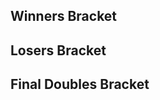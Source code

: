 {{DISPLAYTITLE:Olympus: ''Melee'' Doubles Bracket}}
{{tabs static
|name1=Overview
|link1=Olympus/1/Melee
|name2=Singles Bracket
|link2=Olympus/1/Melee/Singles Bracket
|name3=Doubles Bracket
|link3=Olympus/1/Melee/Doubles Bracket
|This=3
}}
==Winners Bracket==
{{32DEDoublesWBracketA
|column-width=150
<!-- ROUND 1 -->
|r1m1t1p1=Lucky |r1m1t1p1flag=us
|r1m1t1p2=Reno |r1m1t1p2flag=us |r1m1t1score={{win}}
|r1m1t2p1=Bye |r1m1t2p1flag=
|r1m1t2p2=Bye |r1m1t2p2flag= |r1m1t2score=
|r1m1win=1

|r1m2t1p1=abso20 |r1m2t1p1flag=
|r1m2t1p2=RichHomiePoliwag |r1m2t1p2flag= |r1m2t1score=0
|r1m2t2p1=Hornberger123 |r1m2t2p1flag=
|r1m2t2p2=Ryanxe |r1m2t2p2flag=us |r1m2t2score=2
|r1m2win=2

|r1m3t1p1=G$ |r1m3t1p1flag=us
|r1m3t1p2=PB&J |r1m3t1p2flag=us |r1m3t1score={{win}}
|r1m3t2p1=Bye |r1m3t2p1flag=
|r1m3t2p2=Bye |r1m3t2p2flag= |r1m3t2score=
|r1m3win=1

|r1m4t1p1=Silver |r1m4t1p1flag=us
|r1m4t1p2=Darc |r1m4t1p2flag=us |r1m4t1score={{win}}
|r1m4t2p1=Bye |r1m4t2p1flag=
|r1m4t2p2=Bye |r1m4t2p2flag= |r1m4t2score=
|r1m4win=1

|r1m5t1p1=Druggedfox |r1m5t1p1flag=us
|r1m5t1p2=Slox |r1m5t1p2flag=us |r1m5t1score={{win}}
|r1m5t2p1=Bye |r1m5t2p1flag=
|r1m5t2p2=Bye |r1m5t2p2flag= |r1m5t2score=
|r1m5win=1

|r1m6t1p1=Odds |r1m6t1p1flag=ca
|r1m6t1p2=Sylarius |r1m6t1p2flag=ca |r1m6t1score={{win}}
|r1m6t2p1=Bye |r1m6t2p1flag=
|r1m6t2p2=Bye |r1m6t2p2flag= |r1m6t2score=
|r1m6win=1

|r1m7t1p1=Milkman |r1m7t1p1flag=us
|r1m7t1p2=Redd |r1m7t1p2flag=us |r1m7t1score={{win}}
|r1m7t2p1=Bye |r1m7t2p1flag=
|r1m7t2p2=Bye |r1m7t2p2flag= |r1m7t2score=
|r1m7win=1

|r1m8t1p1=Envy |r1m8t1p1flag=us
|r1m8t1p2=Switch |r1m8t1p2flag=us |r1m8t1score={{win}}
|r1m8t2p1=Bye |r1m8t2p1flag=
|r1m8t2p2=Bye |r1m8t2p2flag= |r1m8t2score=
|r1m8win=1

|r1m9t1p1=DJ Nintendo |r1m9t1p1flag=us
|r1m9t1p2=The Moon |r1m9t1p2flag=us |r1m9t1score={{win}}
|r1m9t2p1=Bye |r1m9t2p1flag=
|r1m9t2p2=Bye |r1m9t2p2flag= |r1m9t2score=
|r1m9win=1

|r1m10t1p1=NJzFinest |r1m10t1p1flag=us
|r1m10t1p2=Env_Boricua |r1m10t1p2flag= |r1m10t1score=2
|r1m10t2p1=TehPinkEmoBunni |r1m10t2p1flag=us
|r1m10t2p2=Nomad |r1m10t2p2flag=us |r1m10t2score=0
|r1m10win=1

|r1m11t1p1=SmashG0D |r1m11t1p1flag=us
|r1m11t1p2=Wenbobular |r1m11t1p2flag=us |r1m11t1score={{win}}
|r1m11t2p1=Bye |r1m11t2p1flag=
|r1m11t2p2=Bye |r1m11t2p2flag= |r1m11t2score=
|r1m11win=1

|r1m12t1p1=Zealous5000 |r1m12t1p1flag=us
|r1m12t1p2=CIZ |r1m12t1p2flag=us |r1m12t1score={{win}}
|r1m12t2p1=Bye |r1m12t2p1flag=
|r1m12t2p2=Bye |r1m12t2p2flag= |r1m12t2score=
|r1m12win=1

|r1m13t1p1=Professor Pro |r1m13t1p1flag=gb
|r1m13t1p2=MikeHaze |r1m13t1p2flag=us |r1m13t1score={{win}}
|r1m13t2p1=Bye |r1m13t2p1flag=
|r1m13t2p2=Bye |r1m13t2p2flag= |r1m13t2score=
|r1m13win=1

|r1m14t1p1=vortex |r1m14t1p1flag=us
|r1m14t1p2=Lyric |r1m14t1p2flag=us |r1m14t1score={{win}}
|r1m14t2p1=Bye |r1m14t2p1flag=
|r1m14t2p2=Bye |r1m14t2p2flag= |r1m14t2score=
|r1m14win=1

|r1m15t1p1=Drephen |r1m15t1p1flag=us
|r1m15t1p2=dizzkidboogie |r1m15t1p2flag=us |r1m15t1score={{win}}
|r1m15t2p1=Bye |r1m15t2p1flag=
|r1m15t2p2=Bye |r1m15t2p2flag= |r1m15t2score=
|r1m15win=1

|r1m16t1p1=TheSWOOPER |r1m16t1p1flag=
|r1m16t1p2=Atomsk |r1m16t1p2flag=us |r1m16t1score={{win}}
|r1m16t2p1=Bye |r1m16t2p1flag=
|r1m16t2p2=Bye |r1m16t2p2flag= |r1m16t2score=
|r1m16win=1

<!-- ROUND 2 -->
|r2m1t1p1=Lucky |r2m1t1p1flag=us
|r2m1t1p2=Reno |r2m1t1p2flag=us |r2m1t1score=2
|r2m1t2p1=Hornberger123 |r2m1t2p1flag=
|r2m1t2p2=Ryanxe |r2m1t2p2flag=us |r2m1t2score=0
|r2m1win=1

|r2m2t1p1=G$ |r2m2t1p1flag=us
|r2m2t1p2=PB&J |r2m2t1p2flag=us |r2m2t1score=2
|r2m2t2p1=Silver |r2m2t2p1flag=us
|r2m2t2p2=Darc |r2m2t2p2flag=us |r2m2t2score=0
|r2m2win=1

|r2m3t1p1=Druggedfox |r2m3t1p1flag=us
|r2m3t1p2=Slox |r2m3t1p2flag=us |r2m3t1score=2
|r2m3t2p1=Odds |r2m3t2p1flag=ca
|r2m3t2p2=Sylarius |r2m3t2p2flag=ca |r2m3t2score=1
|r2m3win=1

|r2m4t1p1=Milkman |r2m4t1p1flag=us
|r2m4t1p2=Redd |r2m4t1p2flag=us |r2m4t1score=2
|r2m4t2p1=Envy |r2m4t2p1flag=us
|r2m4t2p2=Switch |r2m4t2p2flag=us |r2m4t2score=0
|r2m4win=1

|r2m5t1p1=DJ Nintendo |r2m5t1p1flag=us
|r2m5t1p2=The Moon |r2m5t1p2flag=us |r2m5t1score=2
|r2m5t2p1=NJzFinest |r2m5t2p1flag=us
|r2m5t2p2=Env_Boricua |r2m5t2p2flag= |r2m5t2score=0
|r2m5win=1

|r2m6t1p1=SmashG0D |r2m6t1p1flag=us
|r2m6t1p2=Wenbobular |r2m6t1p2flag=us |r2m6t1score=2
|r2m6t2p1=Zealous5000 |r2m6t2p1flag=us
|r2m6t2p2=CIZ |r2m6t2p2flag=us |r2m6t2score=0
|r2m6win=1

|r2m7t1p1=Professor Pro |r2m7t1p1flag=gb
|r2m7t1p2=MikeHaze |r2m7t1p2flag=us |r2m7t1score={{win}}
|r2m7t2p1=vortex |r2m7t2p1flag=us
|r2m7t2p2=Lyric |r2m7t2p2flag=us |r2m7t2score=DQ
|r2m7win=1

|r2m8t1p1=Drephen |r2m8t1p1flag=us
|r2m8t1p2=dizzkidboogie |r2m8t1p2flag=us |r2m8t1score=2
|r2m8t2p1=TheSWOOPER |r2m8t2p1flag=
|r2m8t2p2=Atomsk |r2m8t2p2flag=us |r2m8t2score=0
|r2m8win=1

<!-- ROUND 3 -->
|r3m1t1p1=Lucky |r3m1t1p1flag=us
|r3m1t1p2=Reno |r3m1t1p2flag=us |r3m1t1score=2
|r3m1t2p1=G$ |r3m1t2p1flag=us
|r3m1t2p2=PB&J |r3m1t2p2flag=us |r3m1t2score=0
|r3m1win=1

|r3m2t1p1=Druggedfox |r3m2t1p1flag=us
|r3m2t1p2=Slox |r3m2t1p2flag=us |r3m2t1score=2
|r3m2t2p1=Milkman |r3m2t2p1flag=us
|r3m2t2p2=Redd |r3m2t2p2flag=us |r3m2t2score=1
|r3m2win=1

|r3m3t1p1=DJ Nintendo |r3m3t1p1flag=us
|r3m3t1p2=The Moon |r3m3t1p2flag=us |r3m3t1score=2
|r3m3t2p1=SmashG0D |r3m3t2p1flag=us
|r3m3t2p2=Wenbobular |r3m3t2p2flag=us |r3m3t2score=0
|r3m3win=1

|r3m4t1p1=Professor Pro |r3m4t1p1flag=gb
|r3m4t1p2=MikeHaze |r3m4t1p2flag=us |r3m4t1score=2
|r3m4t2p1=Drephen |r3m4t2p1flag=us
|r3m4t2p2=dizzkidboogie |r3m4t2p2flag=us |r3m4t2score=0
|r3m4win=1

<!-- ROUND 4 -->
|r4m1t1p1=Lucky |r4m1t1p1flag=us
|r4m1t1p2=Reno |r4m1t1p2flag=us |r4m1t1score=3
|r4m1t2p1=Druggedfox |r4m1t2p1flag=us
|r4m1t2p2=Slox |r4m1t2p2flag=us |r4m1t2score=0
|r4m1win=1

|r4m2t1p1=DJ Nintendo |r4m2t1p1flag=us
|r4m2t1p2=The Moon |r4m2t1p2flag=us |r4m2t1score=3
|r4m2t2p1=Professor Pro |r4m2t2p1flag=gb
|r4m2t2p2=MikeHaze |r4m2t2p2flag=us |r4m2t2score=0
|r4m2win=1
}}
==Losers Bracket==
{{24DEDoublesLBracketA
|column-width=150
<!-- ROUND 1 -->
|l1m1t1p1=TheSWOOPER |l1m1t1p1flag=
|l1m1t1p2=Atomsk |l1m1t1p2flag=us |l1m1t1score=2
|l1m1t2p1=abso20 |l1m1t2p1flag=
|l1m1t2p2=RichHomiePoliwag |l1m1t2p2flag= |l1m1t2score=1
|l1m1win=1

|l1m2t1p1=vortex |l1m2t1p1flag=us
|l1m2t1p2=Lyric |l1m2t1p2flag=us |l1m2t1score={{win}}
|l1m2t2p1=Bye |l1m2t2p1flag=
|l1m2t2p2=Bye |l1m2t2p2flag= |l1m2t2score=
|l1m2win=1

|l1m3t1p1=Zealous5000 |l1m3t1p1flag=us
|l1m3t1p2=CIZ |l1m3t1p2flag=us |l1m3t1score={{win}}
|l1m3t2p1=Bye |l1m3t2p1flag=
|l1m3t2p2=Bye |l1m3t2p2flag= |l1m3t2score=
|l1m3win=1

|l1m4t1p1=NJzFinest |l1m4t1p1flag=us
|l1m4t1p2=Env_Boricua |l1m4t1p2flag= |l1m4t1score={{win}}
|l1m4t2p1=Bye |l1m4t2p1flag=
|l1m4t2p2=Bye |l1m4t2p2flag= |l1m4t2score=
|l1m4win=1

|l1m5t1p1=Envy |l1m5t1p1flag=us
|l1m5t1p2=Switch |l1m5t1p2flag=us |l1m5t1score=2
|l1m5t2p1=TehPinkEmoBunni |l1m5t2p1flag=us
|l1m5t2p2=Nomad |l1m5t2p2flag=us |l1m5t2score=0
|l1m5win=1

|l1m6t1p1=Odds |l1m6t1p1flag=ca
|l1m6t1p2=Sylarius |l1m6t1p2flag=ca |l1m6t1score={{win}}
|l1m6t2p1=Bye |l1m6t2p1flag=
|l1m6t2p2=Bye |l1m6t2p2flag= |l1m6t2score=
|l1m6win=1

|l1m7t1p1=Silver |l1m7t1p1flag=us
|l1m7t1p2=Darc |l1m7t1p2flag=us |l1m7t1score={{win}}
|l1m7t2p1=Bye |l1m7t2p1flag=
|l1m7t2p2=Bye |l1m7t2p2flag= |l1m7t2score=
|l1m7win=1

|l1m8t1p1=Hornberger123 |l1m8t1p1flag=
|l1m8t1p2=Ryanxe |l1m8t1p2flag=us |l1m8t1score={{win}}
|l1m8t2p1=Bye |l1m8t2p1flag=
|l1m8t2p2=Bye |l1m8t2p2flag= |l1m8t2score=
|l1m8win=1

<!-- ROUND 2 -->
|l2m1t1p1=TheSWOOPER |l2m1t1p1flag=
|l2m1t1p2=Atomsk |l2m1t1p2flag=us |l2m1t1score=2
|l2m1t2p1=vortex |l2m1t2p1flag=us
|l2m1t2p2=Lyric |l2m1t2p2flag=us |l2m1t2score=0
|l2m1win=1

|l2m2t1p1=Zealous5000 |l2m2t1p1flag=us
|l2m2t1p2=CIZ |l2m2t1p2flag=us |l2m2t1score=2
|l2m2t2p1=NJzFinest |l2m2t2p1flag=us
|l2m2t2p2=Env_Boricua |l2m2t2p2flag= |l2m2t2score=0
|l2m2win=1

|l2m3t1p1=Envy |l2m3t1p1flag=us
|l2m3t1p2=Switch |l2m3t1p2flag=us |l2m3t1score=0
|l2m3t2p1=Odds |l2m3t2p1flag=ca
|l2m3t2p2=Sylarius |l2m3t2p2flag=ca |l2m3t2score=2
|l2m3win=2

|l2m4t1p1=Silver |l2m4t1p1flag=us
|l2m4t1p2=Darc |l2m4t1p2flag=us |l2m4t1score=2
|l2m4t2p1=Hornberger123 |l2m4t2p1flag=
|l2m4t2p2=Ryanxe |l2m4t2p2flag=us |l2m4t2score=0
|l2m4win=1

<!-- ROUND 3 -->
|l3m1t1p1=Milkman |l3m1t1p1flag=us
|l3m1t1p2=Redd |l3m1t1p2flag=us |l3m1t1score=2
|l3m1t2p1=TheSWOOPER |l3m1t2p1flag=
|l3m1t2p2=Atomsk |l3m1t2p2flag=us |l3m1t2score=0
|l3m1win=1

|l3m2t1p1=G$ |l3m2t1p1flag=us
|l3m2t1p2=PB&J |l3m2t1p2flag=us |l3m2t1score=0
|l3m2t2p1=Zealous5000 |l3m2t2p1flag=us
|l3m2t2p2=CIZ |l3m2t2p2flag=us |l3m2t2score=2
|l3m2win=2

|l3m3t1p1=Drephen |l3m3t1p1flag=us
|l3m3t1p2=dizzkidboogie |l3m3t1p2flag=us |l3m3t1score=2
|l3m3t2p1=Odds |l3m3t2p1flag=ca
|l3m3t2p2=Sylarius |l3m3t2p2flag=ca |l3m3t2score=0
|l3m3win=1

|l3m4t1p1=SmashG0D |l3m4t1p1flag=us
|l3m4t1p2=Wenbobular |l3m4t1p2flag=us |l3m4t1score=2
|l3m4t2p1=Silver |l3m4t2p1flag=us
|l3m4t2p2=Darc |l3m4t2p2flag=us |l3m4t2score=0
|l3m4win=1

<!-- ROUND 4 -->
|l4m1t1p1=Milkman |l4m1t1p1flag=us
|l4m1t1p2=Redd |l4m1t1p2flag=us |l4m1t1score=2
|l4m1t2p1=Zealous5000 |l4m1t2p1flag=us
|l4m1t2p2=CIZ |l4m1t2p2flag=us |l4m1t2score=0
|l4m1win=1

|l4m2t1p1=Drephen |l4m2t1p1flag=us
|l4m2t1p2=dizzkidboogie |l4m2t1p2flag=us |l4m2t1score=2
|l4m2t2p1=SmashG0D |l4m2t2p1flag=us
|l4m2t2p2=Wenbobular |l4m2t2p2flag=us |l4m2t2score=0
|l4m2win=1

<!-- ROUND 5 -->
|l5m1t1p1=Professor Pro |l5m1t1p1flag=gb
|l5m1t1p2=MikeHaze |l5m1t1p2flag=us |l5m1t1score=2
|l5m1t2p1=Milkman |l5m1t2p1flag=us
|l5m1t2p2=Redd |l5m1t2p2flag=us |l5m1t2score=0
|l5m1win=1

|l5m2t1p1=Druggedfox |l5m2t1p1flag=us
|l5m2t1p2=Slox |l5m2t1p2flag=us |l5m2t1score=2
|l5m2t2p1=Drephen |l5m2t2p1flag=us
|l5m2t2p2=dizzkidboogie |l5m2t2p2flag=us |l5m2t2score=0
|l5m2win=1
}}
<onlyinclude>
==Final Doubles Bracket==
{{DEFinalDoublesBracket
|column-width=150
<!-- FROM WINNERS -->
|r1m1t1p1=Lucky |r1m1t1p1flag=us
|r1m1t1p2=Reno |r1m1t1p2flag=us |r1m1t1score=3
|r1m1t2p1=DJ Nintendo |r1m1t2p1flag=us
|r1m1t2p2=The Moon |r1m1t2p2flag=us |r1m1t2score=2
|r1m1win=1

<!-- FROM LOSERS -->
|l1m1t1p1=Professor Pro |l1m1t1p1flag=gb
|l1m1t1p2=MikeHaze |l1m1t1p2flag=us |l1m1t1score=1
|l1m1t2p1=Druggedfox |l1m1t2p1flag=us
|l1m1t2p2=Slox |l1m1t2p2flag=us |l1m1t2score=3
|l1m1win=2

<!-- LOSERS FINALS -->
|r2m1t1p1=DJ Nintendo |r2m1t1p1flag=us
|r2m1t1p2=The Moon |r2m1t1p2flag=us |r2m1t1score=1
|r2m1t2p1=Druggedfox |r2m1t2p1flag=us
|r2m1t2p2=Slox |r2m1t2p2flag=us |r2m1t2score=3
|r2m1win=2

<!-- GRAND FINALS -->
|r3m1t1p1=Lucky |r3m1t1p1flag=us
|r3m1t1p2=Reno |r3m1t1p2flag=us |r3m1t1score=2 |r3m2t1score=2
|r3m1t2p1=Druggedfox |r3m1t2p1flag=us
|r3m1t2p2=Slox |r3m1t2p2flag=us |r3m1t2score=3 |r3m2t2score=3
|r3m1win=2
}}
</onlyinclude>
